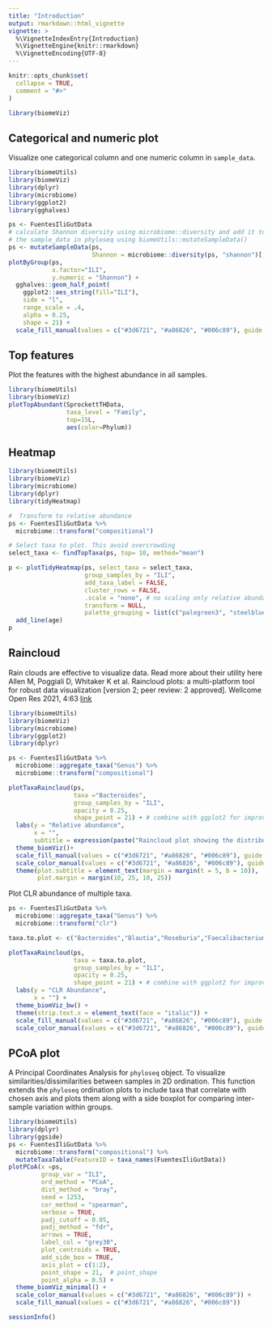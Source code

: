 ```yaml
---
title: "Introduction"
output: rmarkdown::html_vignette
vignette: >
  %\VignetteIndexEntry{Introduction}
  %\VignetteEngine{knitr::rmarkdown}
  %\VignetteEncoding{UTF-8}
---
```


```r
knitr::opts_chunk$set(
  collapse = TRUE,
  comment = "#>"
)
```

```r
library(biomeViz)
```

## Categorical and numeric plot 

Visualize one categorical column and one numeric column in `sample_data`.  

```r
library(biomeUtils)
library(biomeViz)
library(dplyr)
library(microbiome)
library(ggplot2)
library(gghalves)

ps <- FuentesIliGutData
# calculate Shannon diversity using microbiome::diversity and add it to
# the sample_data in phyloseq using biomeUtils::mutateSampleData()
ps <- mutateSampleData(ps,
                       Shannon = microbiome::diversity(ps, "shannon")[,1])
plotByGroup(ps,
            x.factor="ILI",
            y.numeric = "Shannon") +
  gghalves::geom_half_point(
    ggplot2::aes_string(fill="ILI"),
    side = "l",
    range_scale = .4,
    alpha = 0.25,
    shape = 21) +
  scale_fill_manual(values = c("#3d6721", "#a86826", "#006c89"), guide = "none")

```


## Top features  

Plot the features with the highest abundance in all samples.  

```r
library(biomeUtils)
library(biomeViz)
plotTopAbundant(SprockettTHData,
                taxa_level = "Family",
                top=15L,
                aes(color=Phylum))

```


## Heatmap   

```r
library(biomeUtils)
library(biomeViz)
library(microbiome)
library(dplyr)
library(tidyHeatmap)

#  Transform to relative abundance
ps <- FuentesIliGutData %>%
  microbiome::transform("compositional")

# Select taxa to plot. This avoid overcrowding 
select_taxa <- findTopTaxa(ps, top= 10, method="mean")

p <- plotTidyHeatmap(ps, select_taxa = select_taxa,
                     group_samples_by = "ILI",
                     add_taxa_label = FALSE,
                     cluster_rows = FALSE,
                     .scale = "none", # no scaling only relative abundance
                     transform = NULL,
                     palette_grouping = list(c("palegreen3", "steelblue", "brown3"))) %>%
  add_line(age)
p
```


## Raincloud  

Rain clouds are effective to visualize data. Read more about their utility here 
Allen M, Poggiali D, Whitaker K et al. Raincloud plots: a multi-platform tool for robust data visualization [version 2; peer review: 2 approved]. Wellcome Open Res 2021, 4:63 [link](https://doi.org/10.12688/wellcomeopenres.15191.2)    
```r

library(biomeUtils)
library(biomeViz)
library(microbiome)
library(ggplot2)
library(dplyr)

ps <- FuentesIliGutData %>%
  microbiome::aggregate_taxa("Genus") %>%
  microbiome::transform("compositional") 

plotTaxaRaincloud(ps,
                  taxa ="Bacteroides",
                  group_samples_by = "ILI",
                  opacity = 0.25,
                  shape_point = 21) + # combine with ggplot2 for improvements
  labs(y = "Relative abundance",
       x = "",
       subtitle = expression(paste("Raincloud plot showing the distribution of ",italic("Bacteroides")))) +
  theme_biomViz()+
  scale_fill_manual(values = c("#3d6721", "#a86826", "#006c89"), guide = "none") +
  scale_color_manual(values = c("#3d6721", "#a86826", "#006c89"), guide = "none") +
  theme(plot.subtitle = element_text(margin = margin(t = 5, b = 10)),
        plot.margin = margin(10, 25, 10, 25)) 
```

Plot CLR abundance of multiple taxa.  
```r

ps <- FuentesIliGutData %>%
  microbiome::aggregate_taxa("Genus") %>%
  microbiome::transform("clr") 

taxa.to.plot <- c("Bacteroides","Blautia","Roseburia","Faecalibacterium")

plotTaxaRaincloud(ps,
                  taxa = taxa.to.plot,
                  group_samples_by = "ILI",
                  opacity = 0.25,
                  shape_point = 21) + # combine with ggplot2 for improvements
  labs(y = "CLR Abundance",
       x = "") + 
  theme_biomViz_bw() + 
  theme(strip.text.x = element_text(face = "italic")) +
  scale_fill_manual(values = c("#3d6721", "#a86826", "#006c89"), guide = "none") +
  scale_color_manual(values = c("#3d6721", "#a86826", "#006c89"), guide = "none")  

```

## PCoA plot  
A Principal Coordinates Analysis for `phyloseq` object. To visualize similarities/dissimilarities between samples in 2D ordination. This function extends the `phyloseq` ordination plots to include taxa that correlate with chosen axis and plots them along with a side boxplot for comparing inter-sample variation within groups.

```r
library(biomeUtils)
library(dplyr)
library(ggside)
ps <- FuentesIliGutData %>%
  microbiome::transform("compositional") %>%
  mutateTaxaTable(FeatureID = taxa_names(FuentesIliGutData))
plotPCoA(x =ps,
         group_var = "ILI",
         ord_method = "PCoA",
         dist_method = "bray",
         seed = 1253,
         cor_method = "spearman",
         verbose = TRUE,
         padj_cutoff = 0.05,
         padj_method = "fdr",
         arrows = TRUE,
         label_col = "grey30",
         plot_centroids = TRUE,
         add_side_box = TRUE,
         axis_plot = c(1:2),
         point_shape = 21,  # point_shape
         point_alpha = 0.5) +
  theme_biomViz_minimal() + 
  scale_color_manual(values = c("#3d6721", "#a86826", "#006c89")) +
  scale_fill_manual(values = c("#3d6721", "#a86826", "#006c89"))
```


```r
sessionInfo()
```

